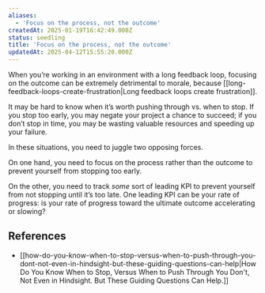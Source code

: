```yaml
---
aliases:
  - 'Focus on the process, not the outcome'
createdAt: 2025-01-19T16:42:49.000Z
status: seedling
title: 'Focus on the process, not the outcome'
updatedAt: 2025-04-12T15:55:20.000Z
---
```

When you’re working in an environment with a long feedback loop, focusing on the outcome can be extremely detrimental to morale, because [[long-feedback-loops-create-frustration|Long feedback loops create frustration]].

It may be hard to know when it’s worth pushing through vs. when to stop. If you stop too early, you may negate your project a chance to succeed; if you don’t stop in time, you may be wasting valuable resources and speeding up your failure.

In these situations, you need to juggle two opposing forces.

On one hand, you need to focus on the process rather than the outcome to prevent yourself from stopping too early.

On the other, you need to track _some_ sort of leading KPI to prevent yourself from not stopping until it’s too late. One leading KPI can be your rate of progress: is your rate of progress toward the ultimate outcome accelerating or slowing?

## References

- [[how-do-you-know-when-to-stop-versus-when-to-push-through-you-dont-not-even-in-hindsight-but-these-guiding-questions-can-help|How Do You Know When to Stop, Versus When to Push Through You Don't, Not Even in Hindsight. But These Guiding Questions Can Help.]]
